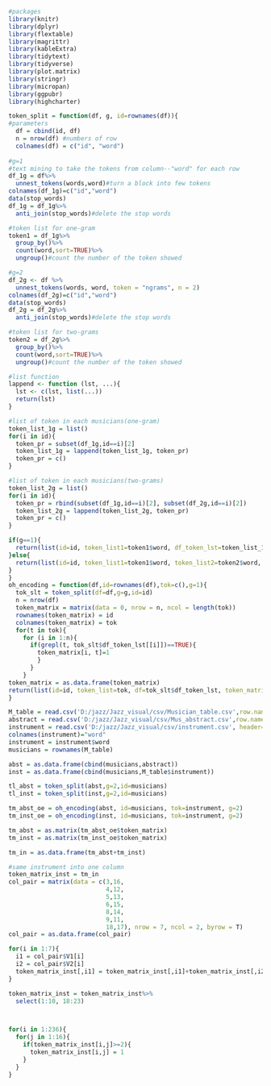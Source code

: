```r
#packages
library(knitr)
library(dplyr)
library(flextable)
library(magrittr)
library(kableExtra)
library(tidytext)
library(tidyverse)
library(plot.matrix)
library(stringr)
library(micropan)
library(ggpubr)
library(highcharter)
```

```r
token_split = function(df, g, id=rownames(df)){
#parameters
  df = cbind(id, df)
  n = nrow(df) #numbers of row
  colnames(df) = c("id", "word") 
  
#g=1
#text mining to take the tokens from column--"word" for each row
df_1g = df%>%
  unnest_tokens(words,word)#turn a block into few tokens
colnames(df_1g)=c("id","word")
data(stop_words)
df_1g = df_1g%>%
  anti_join(stop_words)#delete the stop words

#token list for one-gram
token1 = df_1g%>%
  group_by()%>%
  count(word,sort=TRUE)%>%
  ungroup()#count the number of the token showed

#g=2
df_2g <- df %>%
  unnest_tokens(words, word, token = "ngrams", n = 2)
colnames(df_2g)=c("id","word")
data(stop_words)
df_2g = df_2g%>%
  anti_join(stop_words)#delete the stop words

#token list for two-grams
token2 = df_2g%>%
  group_by()%>%
  count(word,sort=TRUE)%>%
  ungroup()#count the number of the token showed

#list function
lappend <- function (lst, ...){
  lst <- c(lst, list(...))
  return(lst)
}

#list of token in each musicians(one-gram)
token_list_1g = list()
for(i in id){
  token_pr = subset(df_1g,id==i)[2]
  token_list_1g = lappend(token_list_1g, token_pr)
  token_pr = c()
}

#list of token in each musicians(two-grams)
token_list_2g = list()
for(i in id){
  token_pr = rbind(subset(df_1g,id==i)[2], subset(df_2g,id==i)[2])
  token_list_2g = lappend(token_list_2g, token_pr)
  token_pr = c()
}

if(g==1){
  return(list(id=id, token_list1=token1$word, df_token_lst=token_list_1g))
}else{
  return(list(id=id, token_list1=token1$word, token_list2=token2$word, df_token_lst=token_list_2g))
}
}
oh_encoding = function(df,id=rownames(df),tok=c(),g=1){
  tok_slt = token_split(df=df,g=g,id=id)
  n = nrow(df)
  token_matrix = matrix(data = 0, nrow = n, ncol = length(tok))
  rownames(token_matrix) = id
  colnames(token_matrix) = tok
  for(t in tok){
    for (i in 1:n){
      if(grepl(t, tok_slt$df_token_lst[[i]])==TRUE){
        token_matrix[i, t]=1
        }
      }
    }
token_matrix = as.data.frame(token_matrix)
return(list(id=id, token_list=tok, df=tok_slt$df_token_lst, token_matrix=token_matrix))
}
```

```r
M_table = read.csv('D:/jazz/Jazz_visual/csv/Musician_table.csv',row.names = 1, header= TRUE)
abstract = read.csv('D:/jazz/Jazz_visual/csv/Mus_abstract.csv',row.names = 1, header= TRUE)
instrument = read.csv('D:/jazz/Jazz_visual/csv/instrument.csv', header= TRUE)[1]
colnames(instrument)="word"
instrument = instrument$word
musicians = rownames(M_table)
```

```r
abst = as.data.frame(cbind(musicians,abstract))
inst = as.data.frame(cbind(musicians,M_table$instrument))
```

```r
tl_abst = token_split(abst,g=2,id=musicians)
tl_inst = token_split(inst,g=2,id=musicians)
```

```r
tm_abst_oe = oh_encoding(abst, id=musicians, tok=instrument, g=2)
tm_inst_oe = oh_encoding(inst, id=musicians, tok=instrument, g=2)
```

```r
tm_abst = as.matrix(tm_abst_oe$token_matrix)
tm_inst = as.matrix(tm_inst_oe$token_matrix)
```

```r
tm_in = as.data.frame(tm_abst+tm_inst)
```

```r
#same instrument into one column
token_matrix_inst = tm_in
col_pair = matrix(data = c(3,16,
                           4,12,
                           5,13,
                           6,15,
                           8,14,
                           9,11,
                           18,17), nrow = 7, ncol = 2, byrow = T)
col_pair = as.data.frame(col_pair)

for(i in 1:7){
  i1 = col_pair$V1[i]
  i2 = col_pair$V2[i]
  token_matrix_inst[,i1] = token_matrix_inst[,i1]+token_matrix_inst[,i2]
}

token_matrix_inst = token_matrix_inst%>%
  select(1:10, 18:23)



for(i in 1:236){
  for(j in 1:16){
    if(token_matrix_inst[i,j]>=2){
      token_matrix_inst[i,j] = 1
    }
  }
}



```